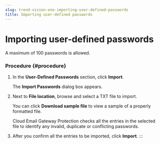 ```yaml
---
slug: trend-vision-one-importing-user-defined-passwords
title: Importing user-defined passwords
---
```

# Importing user-defined passwords

A maximum of 100 passwords is allowed.

### Procedure {#procedure}

1.  In the **User-Defined Passwords** section, click **Import**.

    The **Import Passwords** dialog box appears.

2.  Next to **File location**, browse and select a TXT file to import.

    You can click **Download sample file** to view a sample of a properly formatted file.

    Cloud Email Gateway Protection checks all the entries in the selected file to identify any invalid, duplicate or conflicting passwords.

3.  After you confirm all the entries to be imported, click **Import**.
:::
